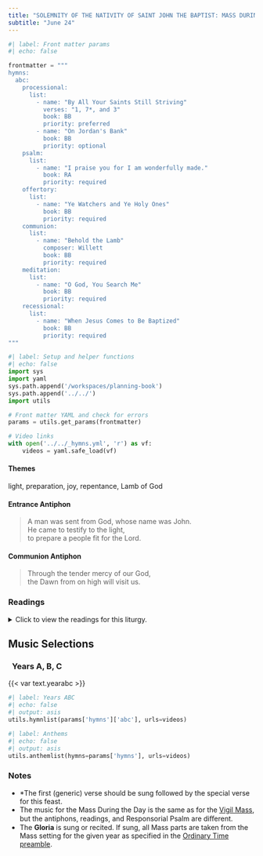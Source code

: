 ```yaml
---
title: "SOLEMNITY OF THE NATIVITY OF SAINT JOHN THE BAPTIST: MASS DURING THE DAY"
subtitle: "June 24"
---
```


```python
#| label: Front matter params
#| echo: false

frontmatter = """
hymns:
  abc:
    processional:
      list:
        - name: "By All Your Saints Still Striving"
          verses: "1, 7*, and 3"
          book: BB
          priority: preferred
        - name: "On Jordan's Bank"
          book: BB
          priority: optional
    psalm:
      list:
        - name: "I praise you for I am wonderfully made."
          book: RA
          priority: required
    offertory:
      list:
        - name: "Ye Watchers and Ye Holy Ones"
          book: BB
          priority: required
    communion:
      list:
        - name: "Behold the Lamb"
          composer: Willett
          book: BB
          priority: required
    meditation:
      list:
        - name: "O God, You Search Me"
          book: BB
          priority: required
    recessional:
      list:
        - name: "When Jesus Comes to Be Baptized"
          book: BB
          priority: required
"""
```

```python
#| label: Setup and helper functions
#| echo: false
import sys
import yaml
sys.path.append('/workspaces/planning-book')
sys.path.append('../../')
import utils

# Front matter YAML and check for errors
params = utils.get_params(frontmatter)

# Video links
with open('../../_hymns.yml', 'r') as vf:
    videos = yaml.safe_load(vf)
```

:::  {.red}
#### **Themes**
:::

light, preparation, joy, repentance, Lamb of God

:::  {.red}
#### **Entrance Antiphon**
:::

> A man was sent from God, whose name was John.  
> He came to testify to the light,  
> to prepare a people fit for the Lord.

:::  {.red}
#### **Communion Antiphon**
:::

> Through the tender mercy of our God,  
> the Dawn from on high will visit us.

:::: {.content-visible when-format="html"}
::: {.red}
### Readings
:::

<details>
  <summary>Click to view the readings for this liturgy.</summary>

::: {.titlered}
### &nbsp; Years A, B, C
:::

::: {.red}
#### First Reading [Isaiah 49:1-6]{style="float:right" .small}
:::

Hear me, O coastlands,  
&emsp; listen, O distant peoples.  
The LORD called me from birth,  
&emsp; from my mother’s womb he gave me my name.  
He made of me a sharp-edged sword  
&emsp; and concealed me in the shadow of his arm.  
He made me a polished arrow,  
&emsp; in his quiver he hid me.  
You are my servant, he said to me,  
&emsp; Israel, through whom I show my glory.  

Though I thought I had toiled in vain,  
&emsp; and for nothing, uselessly, spent my strength,  
yet my reward is with the LORD,  
&emsp; my recompense is with my God.  
For now the LORD has spoken  
&emsp; who formed me as his servant from the womb,  
that Jacob may be brought back to him  
&emsp; and Israel gathered to him;  
and I am made glorious in the sight of the LORD,  
&emsp; and my God is now my strength!  
It is too little, he says, for you to be my servant,  
&emsp; to raise up the tribes of Jacob,  
&emsp; and restore the survivors of Israel;  
I will make you a light to the nations,  
&emsp; that my salvation may reach to the ends of the earth.  

***

::: {.red}
#### Responsorial Psalm [Psalm 139:1b-3, 13-14ab, 14c-15]{style="float:right" .small}
:::

**[℟.]{.red}** **I praise you, for I am wonderfully made.**  

O LORD, you have probed me, you know me:  
&emsp; you know when I sit and when I stand;  
&emsp; you understand my thoughts from afar.  
My journeys and my rest you scrutinize,  
&emsp; with all my ways you are familiar. **[℟.]{.red}**  

Truly you have formed my inmost being;  
&emsp; you knit me in my mother’s womb.  
I give you thanks that I am fearfully, wonderfully made;  
&emsp; wonderful are your works. **[℟.]{.red}**  

My soul also you knew full well;  
&emsp; nor was my frame unknown to you  
When I was made in secret,  
&emsp; when I was fashioned in the depths of the earth. **[℟.]{.red}**  

***

::: {.red}
#### Second Reading [Acts 13:22-26]{style="float:right" .small}
:::

In those days, Paul said:  
“God raised up David as king;  
of him God testified,  
*I have found David, son of Jesse, a man after my own heart;*  
*he will carry out my every wish.*  
From this man’s descendants God, according to his promise,  
has brought to Israel a savior, Jesus.  
John heralded his coming by proclaiming a baptism of repentance  
to all the people of Israel;  
and as John was completing his course, he would say,  
‘What do you suppose that I am? I am not he.  
Behold, one is coming after me;   
I am not worthy to unfasten the sandals of his feet.’  

“My brothers, sons of the family of Abraham,  
and those others among you who are God-fearing,  
to us this word of salvation has been sent.”  

***

::: {.red}
#### Gospel Acclamation [See Luke 1:76]{style="float:right" .small}
:::

**[℟.]{.red}** **Alleluia, alleluia.**  
You, child, will be called prophet of the Most High,  
for you will go before the Lord to prepare his way. **[℟.]{.red}** 

***

::: {.red}
#### Gospel [Luke 1:57-66, 80]{style="float:right" .small}
:::

When the time arrived for Elizabeth to have her child  
she gave birth to a son.  
Her neighbors and relatives heard  
that the Lord had shown his great mercy toward her,  
and they rejoiced with her.  
When they came on the eighth day to circumcise the child,  
they were going to call him Zechariah after his father,  
but his mother said in reply,  
“No. He will be called John.”  
But they answered her,  
“There is no one among your relatives who has this name.”  
So they made signs, asking his father what he wished him to be called.  
He asked for a tablet and wrote, “John is his name,”  
and all were amazed.  
Immediately his mouth was opened, his tongue freed,  
and he spoke blessing God.  
Then fear came upon all their neighbors,  
and all these matters were discussed  
throughout the hill country of Judea.  
All who heard these things took them to heart, saying,  
“What, then, will this child be?”  
For surely the hand of the Lord was with him.  
The child grew and became strong in spirit,  
and he was in the desert until the day  
of his manifestation to Israel.  

::: {.centered}
{{< var symbols.cross >}} &nbsp; {{< var symbols.cross >}} &nbsp; {{< var symbols.cross >}}
:::

</details>
::::

::: {.red}
## Music Selections
:::

::: {.titlered}
### &nbsp; Years A, B, C
:::
{{< var text.yearabc >}}

```python
#| label: Years ABC
#| echo: false
#| output: asis
utils.hymnlist(params['hymns']['abc'], urls=videos)
```


```python
#| label: Anthems
#| echo: false
#| output: asis
utils.anthemlist(hymns=params['hymns'], urls=videos)
```

::: {.red}
### Notes
:::

* *The first (generic) verse should be sung followed by the special verse for this feast.
* The music for the Mass During the Day is the same as for the [Vigil Mass](jun23-nativity-john-baptist-vigil.qmd), but the antiphons, readings, and Responsorial Psalm are diﬀerent.
* The **Gloria** is sung or recited. If sung, all Mass parts are taken from the Mass setting for the given year as specified in the [Ordinary Time
preamble](../ordinary-time/ot-summer.qmd).
